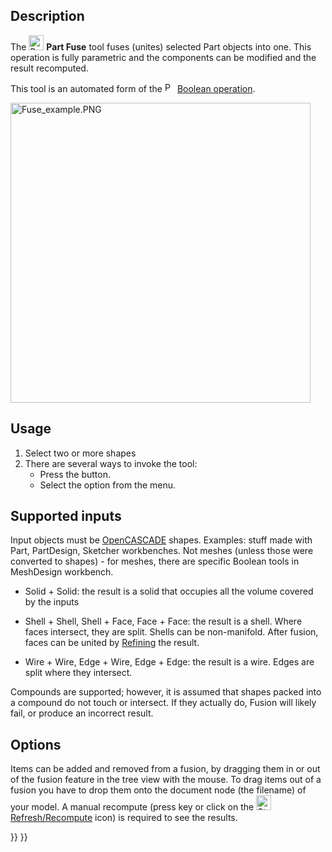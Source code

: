 <languages/>
<translate>

<!--T:14-->
{{Docnav
|[[Part_Cut|Cut]]
|[[Part_Common|Common]]
|[[Part_Workbench|Part]]
|IconL=Part_Cut.svg
|IconR=Part_Common.svg
|IconC=Workbench_Part.svg
}}

<!--T:1-->
{{GuiCommand
|Name=Part Fuse
|MenuLocation=Part → Boolean → Union
|Workbenches=[[Part_Workbench|Part]]
|SeeAlso=[[Part_Boolean|Part Boolean]], [[Part_Cut|Part Cut]], [[Part_Common|Part Common]]
}}

== Description == <!--T:13-->

<!--T:2-->
The [[Image:Part_Fuse.svg|24px]] '''Part Fuse''' tool fuses (unites) selected Part objects into one. This operation is fully parametric and the components can be modified and the result recomputed.

<!--T:4-->
This tool is an automated form of the [[Image:Part_Boolean.svg|16px|link=Part_Boolean]] [[Part_Boolean|Boolean operation]].

</translate>
[[Image:Fuse_example.PNG|480px]]
<translate>

== Usage == <!--T:5-->

<!--T:18-->
# Select two or more shapes
# There are several ways to invoke the tool:
#* Press the {{Button|[[Image:Part_Fuse.svg|16px]] [[Part_Fuse|Fuse]]}} button.
#* Select the {{MenuCommand|Part → Boolean → [[Image:Part_Fuse.svg|16px]] Fuse}} option from the menu.

== Supported inputs == <!--T:7-->

<!--T:8-->
Input objects must be [[OpenCASCADE|OpenCASCADE]] shapes. Examples: stuff made with Part, PartDesign, Sketcher workbenches. Not meshes (unless those were converted to shapes) - for meshes, there are specific Boolean tools in MeshDesign workbench.

<!--T:9-->
* Solid + Solid: the result is a solid that occupies all the volume covered by the inputs

<!--T:10-->
* Shell + Shell, Shell + Face, Face + Face: the result is a shell. Where faces intersect, they are split. Shells can be non-manifold. After fusion, faces can be united by [[Part_RefineShape|Refining]] the result.

<!--T:11-->
* Wire + Wire, Edge + Wire, Edge + Edge: the result is a wire. Edges are split where they intersect. 

<!--T:12-->
Compounds are supported; however, it is assumed that shapes packed into a compound do not touch or intersect. If they actually do, Fusion will likely fail, or produce an incorrect result.

== Options == <!--T:19-->

<!--T:3-->
Items can be added and removed from a fusion, by dragging them in or out of the fusion feature in the tree view with the mouse. To drag items out of a fusion you have to drop them onto the document node (the filename) of your model. A manual recompute (press {{KEY|F5}} key or click on the [[Image:Std_Refresh.svg|24px]] [[Std_Refresh|Refresh/Recompute]] icon) is required to see the results. 


<!--T:15-->
{{Docnav
|[[Part_Cut|Cut]]
|[[Part_Common|Common]]
|[[Part_Workbench|Part]]
|IconL=Part_Cut.svg
|IconR=Part_Common.svg
|IconC=Workbench_Part.svg
}}

</translate>
{{Part_Tools_navi{{#translation:}}}}
{{Userdocnavi{{#translation:}}}}